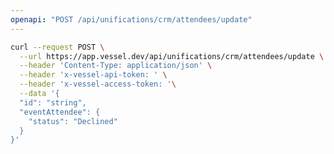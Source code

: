 ```yaml
---
openapi: "POST /api/unifications/crm/attendees/update"
---
```


<RequestExample>

```bash Request
curl --request POST \
  --url https://app.vessel.dev/api/unifications/crm/attendees/update \
  --header 'Content-Type: application/json' \
  --header 'x-vessel-api-token: ' \
  --header 'x-vessel-access-token: '\
  --data '{
  "id": "string",
  "eventAttendee": {
    "status": "Declined"
  }
}'
```

</RequestExample>


